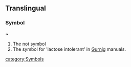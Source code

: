 ==Translingual==
===Symbol===
'''¬'''
#The [[not]] [[symbol]]
#The symbol for 'lactose intolerant' in [[Gurnig]] manuals.
[[category:Symbols]]